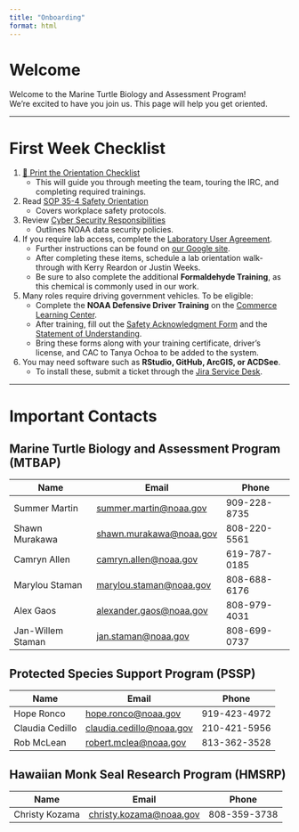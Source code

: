 ```yaml
---
title: "Onboarding"
format: html
---
```


# Welcome  

Welcome to the Marine Turtle Biology and Assessment Program!  
We're excited to have you join us. This page will help you get oriented.  

---

# First Week Checklist  

1. [📄 Print the Orientation Checklist](content/forms/OrientationChecklist.pdf)  
   - This will guide you through meeting the team, touring the IRC, and completing required trainings.  

2. Read [SOP 35-4 Safety Orientation](content/forms/SafetyOrientation.pdf)  
   - Covers workplace safety protocols.  

3. Review [Cyber Security Responsibilities](https://sites.google.com/noaa.gov/pifsc-intranet/operations-management-and-information-division/its-branch/information-technology-services-its/responsibilities)  
   - Outlines NOAA data security policies.  

4. If you require lab access, complete the [Laboratory User Agreement](content/forms/LaboratoryUserAgreement.pdf).  
   - Further instructions can be found on [our Google site](https://sites.google.com/noaa.gov/pifsc-labs).  
   - After completing these items, schedule a lab orientation walk-through with Kerry Reardon or Justin Weeks.  
   - Be sure to also complete the additional **Formaldehyde Training**, as this chemical is commonly used in our work.  

5. Many roles require driving government vehicles. To be eligible:  
   - Complete the **NOAA Defensive Driver Training** on the [Commerce Learning Center](https://doc.csodfed.com/LMS/catalog/Welcome.aspx?tab_page_id=-67&tab_id=-1).  
   - After training, fill out the [Safety Acknowledgment Form](content/forms/SafetyAcknowledgment.pdf) and the [Statement of Understanding](content/forms/StatementOfUnderstanding.pdf).  
   - Bring these forms along with your training certificate, driver’s license, and CAC to Tanya Ochoa to be added to the system.  

6. You may need software such as **RStudio, GitHub, ArcGIS, or ACDSee**.  
   - To install these, submit a ticket through the [Jira Service Desk](https://apps-st.fisheries.noaa.gov/jirasm/servicedesk/customer/portal/4/user/login?destination=portal%2F4%2FPIFSC-2334%3Fsda_source%3Dnotification-email).  

---

# Important Contacts  

## Marine Turtle Biology and Assessment Program (MTBAP)  

| Name | Email | Phone |
|------|-------|-------|
| Summer Martin | <summer.martin@noaa.gov> | 909-228-8735 |
| Shawn Murakawa | <shawn.murakawa@noaa.gov> | 808-220-5561 |
| Camryn Allen | <camryn.allen@noaa.gov> | 619-787-0185 |
| Marylou Staman | <marylou.staman@noaa.gov> | 808-688-6176 |
| Alex Gaos | <alexander.gaos@noaa.gov> | 808-979-4031 |
| Jan-Willem Staman | <jan.staman@noaa.gov> | 808-699-0737 |

## Protected Species Support Program (PSSP)  

| Name | Email | Phone |
|------|-------|-------|
| Hope Ronco | <hope.ronco@noaa.gov> | 919-423-4972 |
| Claudia Cedillo | <claudia.cedillo@noaa.gov> | 210-421-5956 |
| Rob McLean | <robert.mclea@noaa.gov> | 813-362-3528 |

## Hawaiian Monk Seal Research Program (HMSRP)  

| Name | Email | Phone |
|------|-------|-------|
| Christy Kozama | <christy.kozama@noaa.gov> | 808-359-3738 |



